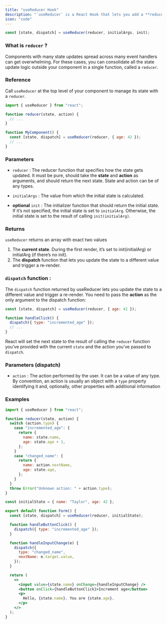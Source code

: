 ```yaml
---
title: "useReducer Hook"
description: "`useReducer` is a React Hook that lets you add a **reducer** to your component."
icon: "code"
---
```


```jsx
const [state, dispatch] = useReducer(reducer, initialArgs, init);
```

### What is `reducer` ?

Components with many state updates spread across many event handlers can get overwhelming. For these cases, you can consolidate all the state update logic outside your component in a single function, called a `reducer`.

### Reference

Call `useReducer` at the top level of your component to manage its state with a `reducer`.

```jsx
import { useReducer } from "react";

function reducer(state, action) {
  // ...
}

function MyComponent() {
  const [state, dispatch] = useReducer(reducer, { age: 42 });
  // ...
}
```

### Parameters

- `reducer` : The reducer function that specifies how the state gets updated. It must be pure, should take the **state** and **action** as arguments, and should return the next state. State and action can be of any types.

- `initialArgs` : The value from which the initial state is calculated.

- **optional** `init` : The initializer function that should return the initial state. If it’s not specified, the initial state is set to `initialArg`. Otherwise, the initial state is set to the result of calling `init(initialArg)`.

### Returns

`useReducer` returns an array with exact two values

1. The **current state**. During the first render, it’s set to init(initialArg) or initialArg (if there’s no init).
2. The **dispatch** function that lets you update the state to a different value and trigger a re-render.

### `dispatch` function :

The `dispatch` function returned by useReducer lets you update the state to a different value and trigger a re-render. You need to pass the **action** as the only argument to the dispatch function:

```jsx
const [state, dispatch] = useReducer(reducer, { age: 42 });

function handleClick() {
  dispatch({ type: "incremented_age" });
  // ...
}
```

React will set the next state to the result of calling the `reducer` function you’ve provided with the current `state` and the action you’ve passed to `dispatch`.

### Parameters (dispatch)

- `action` : The action performed by the user. It can be a value of any type. By convention, an action is usually an object with a `type` property identifying it and, optionally, other properties with additional information

### Examples

```jsx
import { useReducer } from "react";

function reducer(state, action) {
  switch (action.type) {
    case "incremented_age": {
      return {
        name: state.name,
        age: state.age + 1,
      };
    }
    case "changed_name": {
      return {
        name: action.nextName,
        age: state.age,
      };
    }
  }
  throw Error("Unknown action: " + action.type);
}

const initialState = { name: "Taylor", age: 42 };

export default function Form() {
  const [state, dispatch] = useReducer(reducer, initialState);

  function handleButtonClick() {
    dispatch({ type: "incremented_age" });
  }

  function handleInputChange(e) {
    dispatch({
      type: "changed_name",
      nextName: e.target.value,
    });
  }

  return (
    <>
      <input value={state.name} onChange={handleInputChange} />
      <button onClick={handleButtonClick}>Increment age</button>
      <p>
        Hello, {state.name}. You are {state.age}.
      </p>
    </>
  );
}
```
